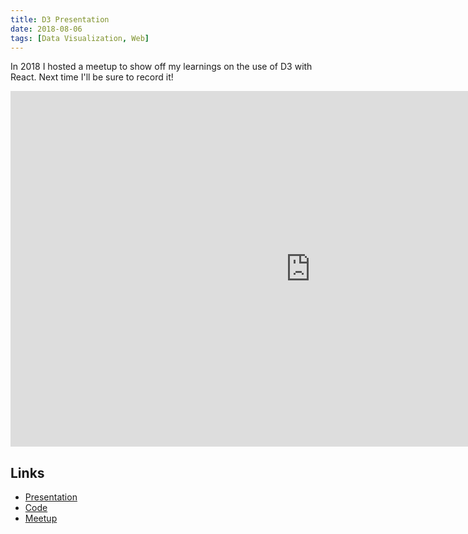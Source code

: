 ```yaml
---
title: D3 Presentation
date: 2018-08-06
tags: [Data Visualization, Web]
---
```


In 2018 I hosted a meetup to show off my learnings on the use of D3 with React. Next time I'll be sure to record it!

<iframe
  src="https://docs.google.com/presentation/d/e/2PACX-1vTvGa6aXtRlmAruygmJV7r8oHhfsfab4L5hoPqRCPf7xJ5BYlpSoDMYN0-qcq0JCohbeSUy_H9S-TmM/embed?start=false&loop=false&delayms=3000"
  frameborder="0"
  width="960"
  height="569"
  allowfullscreen="true"
  mozallowfullscreen="true"
  webkitallowfullscreen="true"
></iframe>

## Links

- [Presentation](https://docs.google.com/presentation/d/1p46DZ8umMbDConO2z3G4l_mcw20E1KlU7VmBptmnXMw/edit?usp=sharing)
- [Code](https://github.com/michals2/d3-presentation/tree/master/donut-example-2_react)
- [Meetup](https://www.meetup.com/sbjavascript/events/251213900)